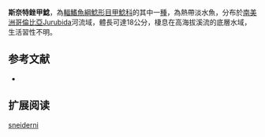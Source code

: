 {{Speciesbox
| name = 斯奈特銼甲鯰
| image =  
| image_width = 250px
| image_caption = 
| status = NE
| status_system = IUCN3.1
| genus = Rineloricaria
| species = sneiderni
| authority = [[Fowler|Fowler]], 1944
| synonyms = *''Loricaria sneiderni'',Fowler, 1944
*''Hemiloricaria sneiderni'',Fowler, 1944
}}

'''斯奈特銼甲鯰'''，為[[輻鰭魚綱|輻鰭魚綱]][[鯰形目|鯰形目]][[甲鯰科|甲鯰科]]的其中一[[種|種]]，為熱帶淡水魚，分布於[[南美洲|南美洲]][[哥倫比亞|哥倫比亞]]Jurubida河流域，體長可達18公分，棲息在高海拔溪流的底層水域，生活習性不明。
==参考文献==
*{{FishBase_species|genus=Rineloricaria|species=sneiderni|year=2014|month=11}}

== 扩展阅读 ==
{{refbegin}}
{{wikispecies-inline|Rineloricaria sneiderni|斯奈特銼甲鯰}}
{{refend}}
{{Taxonbar|from=Q5798012}}

[[Category:銼甲鯰屬|sneiderni]]